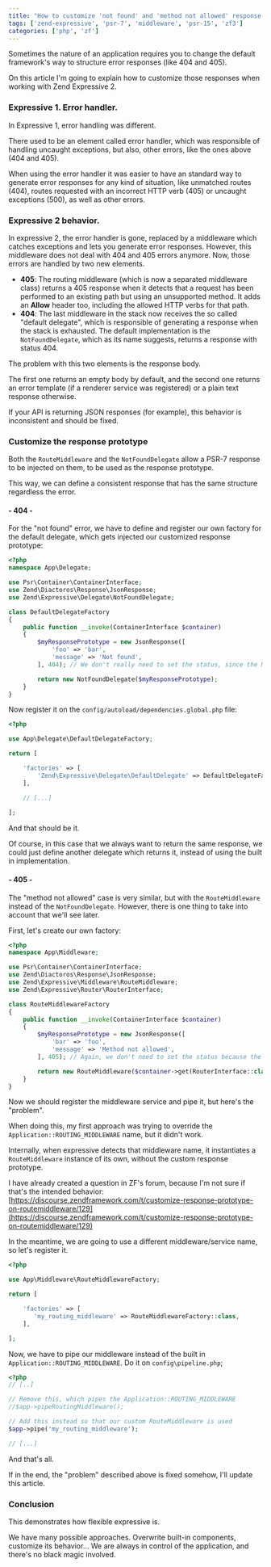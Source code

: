 ```yaml
---
title: "How to customize 'not found' and 'method not allowed' response prototypes in Zend expressive 2"
tags: ['zend-expressive', 'psr-7', 'middleware', 'psr-15', 'zf3']
categories: ['php', 'zf']
---
```


Sometimes the nature of an application requires you to change the default framework's way to structure error responses (like 404 and 405).

On this article I'm going to explain how to customize those responses when working with Zend Expressive 2.

### Expressive 1. Error handler.

In Expressive 1, error handling was different.

There used to be an element called error handler, which was responsible of handling uncaught exceptions, but also, other errors, like the ones above (404 and 405).

When using the error handler it was easier to have an standard way to generate error responses for any kind of situation, like unmatched routes (404), routes requested with an incorrect HTTP verb (405) or uncaught exceptions (500), as well as other errors.

### Expressive 2 behavior.

In expressive 2, the error handler is gone, replaced by a middleware which catches exceptions and lets you generate error responses. However, this middleware does not deal with 404 and 405 errors anymore. Now, those errors are handled by two new elements.

* **405**: The routing middleware (which is now a separated middleware class) returns a 405 response when it detects that a request has been performed to an existing path but using an unsupported method. It adds an **Allow** header too, including the allowed HTTP verbs for that path.
* **404**: The last middleware in the stack now receives the so called "default delegate", which is responsible of generating a response when the stack is exhausted. The default implementation is the `NotFoundDelegate`, which as its name suggests, returns a response with status 404.

The problem with this two elements is the response body.

The first one returns an empty body by default, and the second one returns an error template (if a renderer service was registered) or a plain text response otherwise.

If your API is returning JSON responses (for example), this behavior is inconsistent and should be fixed.

### Customize the response prototype

Both the `RouteMiddleware` and the `NotFoundDelegate` allow a PSR-7 response to be injected on them, to be used as the response prototype.

This way, we can define a consistent response that has the same structure regardless the error.

#### - 404 -

For the "not found" error, we have to define and register our own factory for the default delegate, which gets injected our customized response prototype:

```php
<?php
namespace App\Delegate;

use Psr\Container\ContainerInterface;
use Zend\Diactoros\Response\JsonResponse;
use Zend\Expressive\Delegate\NotFoundDelegate;

class DefaultDelegateFactory
{
    public function __invoke(ContainerInterface $container)
    {
        $myResponsePrototype = new JsonResponse([
            'foo' => 'bar',
            'message' => 'Not found',
        ], 404); // We don't really need to set the status, since the NotFoundDelegate will set it for us

        return new NotFoundDelegate($myResponsePrototype);
    }
}
```

Now register it on the `config/autoload/dependencies.global.php` file:

```php
<?php

use App\Delegate\DefaultDelegateFactory;

return [

    'factories' => [
        'Zend\Expressive\Delegate\DefaultDelegate' => DefaultDelegateFactory::class,
    ],

    // [...]
    
];
```

And that should be it.

Of course, in this case that we always want to return the same response, we could just define another delegate which returns it, instead of using the built in implementation.

#### - 405 -

The "method not allowed"  case is very similar, but with the `RouteMiddleware` instead of the `NotFoundDelegate`. However, there is one thing to take into account that we'll see later.

First, let's create our own factory:

```php
<?php
namespace App\Middleware;

use Psr\Container\ContainerInterface;
use Zend\Diactoros\Response\JsonResponse;
use Zend\Expressive\Middleware\RouteMiddleware;
use Zend\Expressive\Router\RouterInterface;

class RouteMiddlewareFactory
{
    public function __invoke(ContainerInterface $container)
    {
        $myResponsePrototype = new JsonResponse([
            'bar' => 'foo',
            'message' => 'Method not allowed',
        ], 405); // Again, we don't need to set the status because the RouteMiddleware will set it

        return new RouteMiddleware($container->get(RouterInterface::class), $myResponsePrototype);
    }
}
```

Now we should register the middleware service and pipe it, but here's the "problem".

When doing this, my first approach was trying to override the `Application::ROUTING_MIDDLEWARE` name, but it didn't work.

Internally, when expressive detects that middleware name, it instantiates a `RouteMiddleware` instance of its own, without the custom response prototype.

I have already created a question in ZF's forum, because I'm not sure if that's the intended behavior: [https://discourse.zendframework.com/t/customize-response-prototype-on-routemiddleware/129](https://discourse.zendframework.com/t/customize-response-prototype-on-routemiddleware/129)

In the meantime, we are going to use a different middleware/service name, so let's register it.

```php
<?php

use App\Middleware\RouteMiddlewareFactory;

return [

    'factories' => [
       'my_routing_middleware' => RouteMiddlewareFactory::class, 
    ],

];
```

Now, we have to pipe our middleware instead of the built in `Application::ROUTING_MIDDLEWARE`. Do it on `config\pipeline.php`;

```php
<?php
// [..]

// Remove this, which pipes the Application::ROUTING_MIDDLEWARE
//$app->pipeRoutingMiddleware();

// Add this instead so that our custom RouteMiddleware is used
$app->pipe('my_routing_middleware');

// [...]
```

And that's all.

If in the end, the "problem" described above is fixed somehow, I'll update this article.

### Conclusion

This demonstrates how flexible expressive is.

We have many possible approaches. Overwrite built-in components, customize its behavior... We are always in control of the application, and there's no black magic involved.
